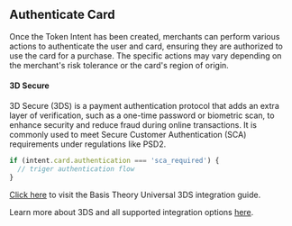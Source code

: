 
## Authenticate Card

Once the Token Intent has been created, merchants can perform various actions to authenticate the user and card, ensuring they are authorized to use the card for a purchase. The specific actions may vary depending on the merchant's risk tolerance or the card's region of origin.

#### 3D Secure

3D Secure (3DS) is a payment authentication protocol that adds an extra layer of verification, such as a one-time password or biometric scan, to enhance security and reduce fraud during online transactions. It is commonly used to meet Secure Customer Authentication (SCA) requirements under regulations like PSD2.

```javascript
if (intent.card.authentication === 'sca_required') {
  // triger authentication flow
}
```

[Click here](/docs/guides/process/authenticate-with-3ds) to visit the Basis Theory Universal 3DS integration guide.

<Alert>Learn more about 3DS and all supported integration options <a href="/docs/features/3d-secure">here</a>.</Alert>
